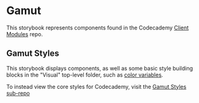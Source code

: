 <Meta title="About" />

# Gamut

This storybook represents components found in the Codecademy [Client Modules](https://github.com/Codecademy/client-modules) repo.

## Gamut Styles

This storybook displays components, as well as some basic style building blocks in the "Visual" top-level folder, such as [color variables](/?selectedKind=Visuals%2FColors&selectedStory=Portal).

To instead view the core styles for Codecademy, visit the [Gamut Styles sub-repo](https://github.com/Codecademy/client-modules/tree/master/packages/gamut-styles)
